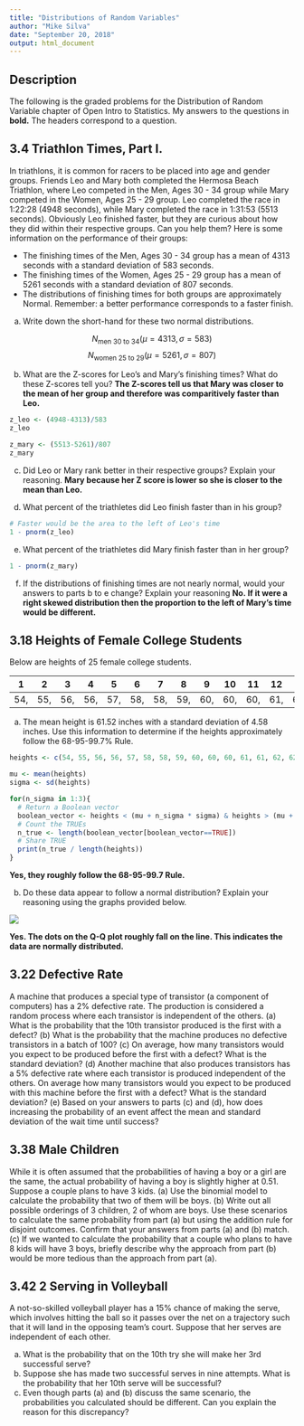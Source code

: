 ```yaml
---
title: "Distributions of Random Variables"
author: "Mike Silva"
date: "September 20, 2018"
output: html_document
---
```


## Description

The following is the graded problems for the Distribution of Random Variable chapter of Open Intro to Statistics.  My answers to the questions in **bold.**  The headers correspond to a question.

## 3.4 Triathlon Times, Part I. 

In triathlons, it is common for racers to be placed into age and gender groups. Friends Leo and Mary both completed the Hermosa Beach Triathlon, where Leo competed in the Men, Ages 30 - 34 group while Mary competed in the Women, Ages 25 - 29 group. Leo completed the race in 1:22:28 (4948 seconds), while Mary completed the race in 1:31:53 (5513 seconds). Obviously Leo finished faster, but they are curious about how they did within their respective groups. Can you help them? Here is some information on the performance of their groups:

* The finishing times of the Men, Ages 30 - 34 group has a mean of 4313 seconds with a standard deviation of 583 seconds.
* The finishing times of the Women, Ages 25 - 29 group has a mean of 5261 seconds with a standard deviation of 807 seconds.
* The distributions of finishing times for both groups are approximately Normal. Remember: a better performance corresponds to a faster finish.

(a) Write down the short-hand for these two normal distributions.

$$ N_{\text{men 30 to 34}}(\mu=4313, \sigma=583) $$ 
$$ N_{\text{women 25 to 29}}(\mu=5261, \sigma=807) $$

(b) What are the Z-scores for Leo’s and Mary’s finishing times? What do these Z-scores tell you? **The Z-scores tell us that Mary was closer to the mean of her group and therefore was comparitively faster than Leo.**

```r
z_leo <- (4948-4313)/583
z_leo
```

```r
z_mary <- (5513-5261)/807
z_mary
```

(c) Did Leo or Mary rank better in their respective groups? Explain your reasoning.  **Mary because her Z score is lower so she is closer to the mean than Leo.**

(d) What percent of the triathletes did Leo finish faster than in his group?

```r
# Faster would be the area to the left of Leo's time
1 - pnorm(z_leo)
```

(e) What percent of the triathletes did Mary finish faster than in her group?

```r
1 - pnorm(z_mary)
```

(f) If the distributions of finishing times are not nearly normal, would your answers to parts b to e change? Explain your reasoning **No.  If it were a right skewed distribution then the proportion to the left of Mary's time would be different.**

## 3.18 Heights of Female College Students

Below are heights of 25 female college students.

| 1 | 2 | 3 | 4 | 5 | 6 | 7 | 8 | 9 | 10 | 11 | 12 | 13 | 14 | 15 | 16 | 17 | 18 | 19 | 20 | 21 | 22 | 23 | 24 | 25 |
|---|---|---|---|---|---|---|---|---|----|----|----|----|----|----|----|----|----|----|----|----|----|----|----|----|
| 54, | 55, | 56, | 56, | 57, | 58, | 58, | 59, | 60, | 60, | 60, | 61, | 61, | 62, | 62, | 63, | 63, | 63, | 64, | 65, | 65, | 67, | 67, | 69, | 73 |

(a) The mean height is 61.52 inches with a standard deviation of 4.58 inches. Use this information to determine if the heights approximately follow the 68-95-99.7% Rule.

```r
heights <- c(54, 55, 56, 56, 57, 58, 58, 59, 60, 60, 60, 61, 61, 62, 62, 63, 63, 63, 64, 65, 65, 67, 67, 69, 73)

mu <- mean(heights)
sigma <- sd(heights)

for(n_sigma in 1:3){
  # Return a Boolean vector
  boolean_vector <- heights < (mu + n_sigma * sigma) & heights > (mu + -n_sigma * sigma)
  # Count the TRUEs
  n_true <- length(boolean_vector[boolean_vector==TRUE])
  # Share TRUE
  print(n_true / length(heights))
}
```

**Yes, they roughly follow the 68-95-99.7 Rule.**

(b) Do these data appear to follow a normal distribution? Explain your reasoning using the graphs provided below.

![ ](https://github.com/mikeasilva/CUNY-SPS/raw/master/DATA606/Figures/distributions_3_18.png)

**Yes.  The dots on the Q-Q plot roughly fall on the line.  This indicates the data are normally distributed.**

## 3.22 Defective Rate

A machine that produces a special type of transistor (a component of computers) has a 2% defective rate. The production is considered a random process where each transistor is independent of the others.
(a) What is the probability that the 10th transistor produced is the first with a defect?
(b) What is the probability that the machine produces no defective transistors in a batch of 100?
(c) On average, how many transistors would you expect to be produced before the first with a defect? What is the standard deviation?
(d) Another machine that also produces transistors has a 5% defective rate where each transistor is produced independent of the others. On average how many transistors would you expect to be produced with this machine before the first with a defect? What is the standard deviation?
(e) Based on your answers to parts (c) and (d), how does increasing the probability of an event affect the mean and standard deviation of the wait time until success?

## 3.38 Male Children

While it is often assumed that the probabilities of having a boy or a girl are the same, the actual probability of having a boy is slightly higher at 0.51. Suppose a couple plans to have 3 kids.
(a) Use the binomial model to calculate the probability that two of them will be boys.
(b) Write out all possible orderings of 3 children, 2 of whom are boys. Use these scenarios to calculate the same probability from part (a) but using the addition rule for disjoint outcomes. Confirm that your answers from parts (a) and (b) match.
(c) If we wanted to calculate the probability that a couple who plans to have 8 kids will have 3 boys, briefly describe why the approach from part (b) would be more tedious than the approach from part (a).

## 3.42 2 Serving in Volleyball

A not-so-skilled volleyball player has a 15% chance of making the serve, which involves hitting the ball so it passes over the net on a trajectory such that it will land in the opposing team’s court. Suppose that her serves are independent of each other.

(a) What is the probability that on the 10th try she will make her 3rd successful serve?
(b) Suppose she has made two successful serves in nine attempts. What is the probability that her 10th serve will be successful?
(c) Even though parts (a) and (b) discuss the same scenario, the probabilities you calculated should be different. Can you explain the reason for this discrepancy?